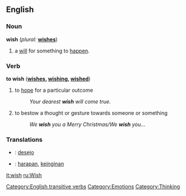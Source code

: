 ==English==

===Noun===
'''wish'''  (''plural:'' '''[[wishes]]''')
# a [[will]] for something to [[happen]].

===Verb===
'''to wish'''  ('''[[wishes]], [[wishing]], [[wished]]''')
# to [[hope]] for a particular outcome
#:''Your dearest '''wish''' will come true.''
# to bestow a thought or gesture towards someone or something
#:''We '''wish''' you a Merry Christmas/We '''wish''' you...''

===Translations===
*{{pt}}: [[desejo]]
*{{id}}: [[harapan]], [[keinginan]]

[[Category:English transitive verbs]]
[[Category:Emotions]]
[[Category:Thinking]]

[[it:wish]]
[[ru:Wish]]